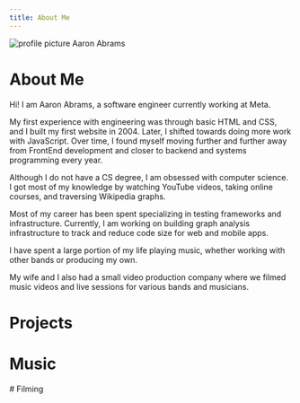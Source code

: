```yaml
---
title: About Me
---
```


<img src="/pic.jpg" alt="profile picture Aaron Abrams" />

# About Me

Hi! I am Aaron Abrams, a software engineer currently working at Meta.

My first experience with engineering was through basic HTML and CSS, and I built my first website in 2004. Later, I shifted towards doing more work with JavaScript. Over time, I found myself moving further and further away from FrontEnd development and closer to backend and systems programming every year.

Although I do not have a CS degree, I am obsessed with computer science. I got most of my knowledge by watching YouTube videos, taking online courses, and traversing Wikipedia graphs.

Most of my career has been spent specializing in testing frameworks and infrastructure. Currently, I am working on building graph analysis infrastructure to track and reduce code size for web and mobile apps.

I have spent a large portion of my life playing music, whether working with other bands or producing my own.

My wife and I also had a small video production company where we filmed music videos and live sessions for various bands and musicians.

<div style={{height: '50px'}} />

# Projects


<ProjectsCards />

<div style={{height: '50px'}} />

# Music

<MusicCards />

<div style={{height: '50px'}} />
# Filming

<FilmCards />
